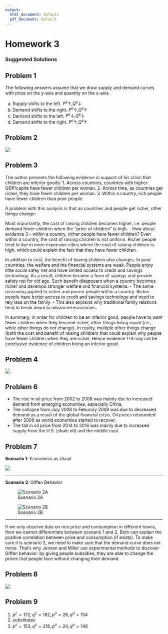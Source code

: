 ```yaml
---
output:
  html_document: default
  pdf_document: default
---
```

# Homework 3
### Suggested Solutions
## Problem 1
The following answers assume that we draw supply and demand curves with price on the y-axis and quantity on the x-axis.

(a) Supply shifts to the left. $P^{e}\uparrow,Q^{e}\downarrow$
(b) Demand shifts to the right. $P^{e}\uparrow,Q^{e}\uparrow$
(c) Demand shifts to the left. $P^{e}\downarrow,Q^{e}\downarrow$
(d) Demand shifts to the right. $P^{e}\uparrow,Q^{e}\uparrow$

## Problem 2
![](hw2_01.png)

## Problem 3
The author presents the following evidence in support of his claim that children are inferior goods:
1. Across countries, countries with higher GDP/capita have fewer children per woman.
2. Across time, as countries get richer, they have fewer children per woman.
3. Within a country, rich people have fewer children than poor people.

A problem with this analysis is that as countries and people get richer, other things change:

Most importantly, the cost of raising children becomes higher, i.e. people demand fewer children when the "price of children" is high.
- How about evidence 3 - within a country, richer people have fewer children? Even within a country, the cost of raising children is not uniform. Richer people tend to live in more expensive cities where the cost of raising children is high, which could explain the fact that they have fewer children.

In addition to cost, the benefit of having children also changes. In poor countries, the welfare and the financial systems are weak. People enjoy little social safey net and have limited access to credit and savings technology. As a result, children become a form of savings and provide safety net for old age. Such benefit disappears when a country becomes richer and develops stronger welfare and financial systems.
- The same reasoning applied to richer and poorer people within a country. Richer people have better access to credit and savings technology and need to rely less on the family.
- This also explains why traditional family relations tend to break down in advanced economies.

In summary, in order for children to be an inferior good, people have to want fewer children when they become richer, _other things being equal_ (i.e., while other things do _not_ change). In reality, multiple other things change (both the cost and benefit of raising children) that could explain why people have fewer children when they are richer. Hence evidence 1-3 may not be conclusive evidence of children being an inferior good.

## Problem 4
![](hw2_03.png)

## Problem 6
- The rise in oil price from 2002 to 2008 was mainly due to increased demand from emerging economies, especially China.
- The collapse from July 2008 to Feburary 2009 was due to decreased demand as a result of the global financial crisis. Oil prices rebounded after 2009 as world economies started to recover.
- The fall in oil price from 2014 to 2016 was mainly due to increased supply from the U.S. (shale oil) and the middle east.

## Problem 7
**Scenario 1**: Economics as Usual

![](giffen01.jpg)

---

**Scenario 2**: Giffen Behavior

![Scenario 2A](giffen02.jpg)

![Scenario 2B](giffen03.jpg)

---

If we only observe data on rice price and consumption in different towns, then we cannot differentiate between scenario 1 and 2. Both can explain the positive correlation between price and consumption (if exists). To make sure it is scenario 2, we need to make sure that the demand curve does not move. That’s why Jensen and Miller use experimental methods to discover Giffen behavior: by giving people subsidies, they are able to change the prices that people face without changing their demand.

## Problem 8

![](corn_oil.jpg)

## Problem 9
1. $p^c = 172,q^c=182,p^o=26,q^o=154$
2. substitutes
3. $p^c = 153,q^c=218,p^o=24,q^o=146$


